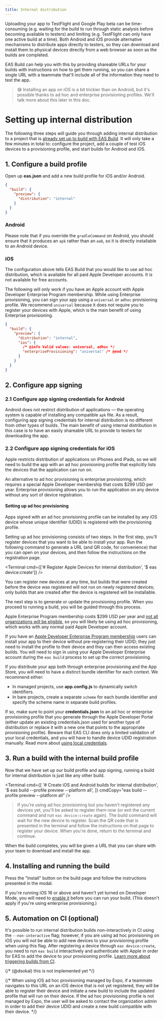 ```yaml
---
title: Internal distribution
---
```



Uploading your app to TestFlight and Google Play beta can be time-consuming (e.g. waiting for the build to run through static analysis before becoming available to testers) and limiting (e.g. TestFlight can only have one active build at a time). Both Android and iOS provide alternative mechanisms to distribute apps directly to testers, so they can download and install them to physical devices directly from a web browser as soon as the builds are completed.

EAS Build can help you with this by providing shareable URLs for your builds with instructions on how to get them running, so you can share a single URL with a teammate that'll include all of the information they need to test the app.

> 😅 Installing an app on iOS is a bit trickier than on Android, but it's possible thanks to ad hoc and enterprise provisioning profiles. We'll talk more about this later in this doc.

# Setting up internal distribution

The following three steps will guide you through adding internal distribution to a project that is [already set up to build with EAS Build](setup.mdx). It will only take a few minutes in total to: configure the project, add a couple of test iOS devices to a provisioning profile, and start builds for Android and iOS.

## 1. Configure a build profile

Open up **eas.json** and add a new build profile for iOS and/or Android.

```json eas.json
{
  "build": {
    "preview": {
      "distribution": "internal"
    }
  }
}
```

### Android

Please note that if you override the `gradleCommand` on Android, you should ensure that it produces an `apk` rather than an `aab`, so it is directly installable to an Android device.

### iOS

The configuration above tells EAS Build that you would like to use ad hoc distribution, which is available for all paid Apple Developer accounts. It is not available for free accounts.

<Collapsible summary="🏙 Do you have an Apple Developer Enterprise Program membership?">

The following will only work if you have an Apple account with Apple Developer Enterprise Program membership. While using Enterprise provisioning, you can sign your app using a `universal` or `adhoc` provisioning profile. We recommend `universal` because it does not require you to register your devices with Apple, which is the main benefit of using Enterprise provisioning.

```json
{
  "build": {
    "preview": {
      "distribution": "internal",
      "ios": {
        /* @info Valid values: universal, adhoc */
        "enterpriseProvisioning": "universal" /* @end */
      }
    }
  }
}
```

</Collapsible>

## 2. Configure app signing

### 2.1 Configure app signing credentials for Android

Android does not restrict distribution of applications &mdash; the operating system is capable of installing any compatible `apk` file. As a result, configuring app signing credentials for internal distribution is no different from other types of builds. The main benefit of using internal distribution in this case is to have an easily shareable URL to provide to testers for downloading the app.

### 2.2 Configure app signing credentials for iOS

Apple restricts distribution of applications on iPhones and iPads, so we will need to build the app with an ad hoc provisioning profile that explicitly lists the devices that the application can run on.

An alternative to ad hoc provisioning is enterprise provisioning, which requires a special Apple Developer membership that costs $299 USD per year. Enterprise provisioning allows you to run the application on any device without any sort of device registration.

#### Setting up ad hoc provisioning

Apps signed with an ad hoc provisioning profile can be installed by any iOS device whose unique identifier (UDID) is registered with the provisioning profile.

Setting up ad hoc provisioning consists of two steps. In the first step, you'll register devices that you want to be able to install your app. Run the following command to generate a URL (and QR code, for convenience) that you can open on your devices, and then follow the instructions on the registration page.

<Terminal cmd={['# Register Apple Devices for internal distribution', '$ eas device:create']} />

You can register new devices at any time, but builds that were created before the device was registered will not run on newly registered devices; only builds that are created after the device is registered will be installable.

The next step is to generate or update the provisioning profile. When you proceed to running a build, you will be guided through this process.

<Collapsible summary="🏙 Are you setting up enterprise provisioning?">

Apple Enterprise Program membership costs $299 USD per year and [not all organizations will be eligible](https://developer.apple.com/programs/enterprise/), so you will likely be using ad hoc provisioning, which works with any normal paid Apple Developer account.

If you have an [Apple Developer Enterprise Program membership](https://developer.apple.com/programs/enterprise/) users can install your app to their device without pre-registering their UDID; they just need to install the profile to their device and they can then access existing builds. You will need to sign in using your Apple Developer Enterprise account during the `eas build` process to set up the correct provisioning.

If you distribute your app both through enterprise provisioning and the App Store, you will need to have a distinct bundle identifier for each context. We recommend either:

- In managed projects, use **app.config.js** to dynamically switch identifiers.
- In bare projects, create a separate `scheme` for each bundle identifier and specify the scheme name in separate build profiles.

</Collapsible>

<Collapsible summary="🔐 Are you using manual local credentials?">

If so, make sure to point your **credentials.json** to an ad hoc or enterprise provisioning profile that you generate through the Apple Developer Portal (either update an existing credentials.json used for another type of distribution or replace it with a new one that points to the appropriate provisioning profile). Beware that EAS CLI does only a limited validation of your local credentials, and you will have to handle device UDID registration manually. Read more about [using local credentials](/app-signing/local-credentials.mdx).

</Collapsible>

## 3. Run a build with the internal build profile

Now that we have set up our build profile and app signing, running a build for internal distribution is just like any other build.

<Terminal
  cmd={[
    '# Create iOS and Android builds for internal distribution',
    '$ eas build --profile preview --platform all',
  ]}
  cmdCopy="eas build --profile preview --platform all"
/>

> If you're using ad hoc provisioning but you haven't registered any devices yet, you'll be asked to register them now (or exit the current command and run `eas device:create` again). The build command will wait for the new device to register. Scan the QR code that is presented in the terminal and follow the instructions on that page to register your device. When you're done, return to the terminal and continue.

When the build completes, you will be given a URL that you can share with your team to download and install the app.

## 4. Installing and running the build

Press the "Install" button on the build page and follow the instructions presented in the modal.

If you're running iOS 16 or above and haven't yet turned on Developer Mode, you will need to [enable it](../guides/ios-developer-mode) before you can run your build. (This doesn't apply if you're using enterprise provisioning.)

## 5. Automation on CI (optional)

It's possible to run internal distribution builds non-interactively in CI using the `--non-interactive` flag; however, if you are using ad hoc provisioning on iOS you will not be able to add new devices to your provisioning profile when using this flag. After registering a device through `eas device:create`, you need to run `eas build` interactively and authenticate with Apple in order for EAS to add the device to your provisioning profile. [Learn more about triggering builds from CI](/build/building-on-ci.mdx).

{/* (@dsokal) this is not implemented yet */}

{/* When using iOS ad hoc provisioning managed by Expo, if a teammate navigates to this URL on an iOS device that is not yet registered, they will be able to register their device and initiate a new build to include the updated profile that will run on their device. If the ad hoc provisioning profile is not managed by Expo, the user will be asked to contact the organization admin in order to add their device UDID and create a new build compatible with their device. */}
